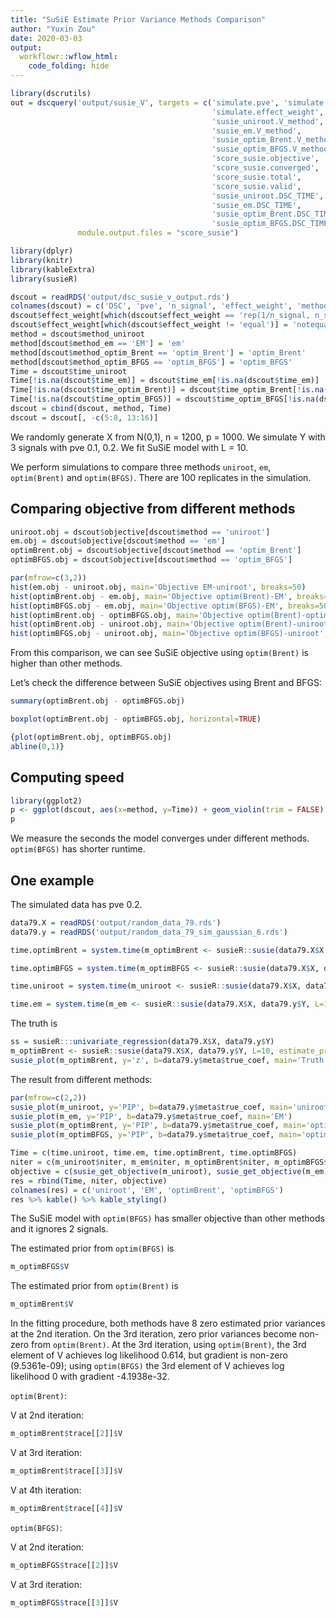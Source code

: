 ```yaml
---
title: "SuSiE Estimate Prior Variance Methods Comparison"
author: "Yuxin Zou"
date: 2020-03-03
output: 
  workflowr::wflow_html:
    code_folding: hide
---
```


```r
library(dscrutils)
out = dscquery('output/susie_V', targets = c('simulate.pve', 'simulate.n_signal', 
                                             'simulate.effect_weight',
                                             'susie_uniroot.V_method',
                                             'susie_em.V_method',
                                             'susie_optim_Brent.V_method',
                                             'susie_optim_BFGS.V_method',
                                             'score_susie.objective',
                                             'score_susie.converged',
                                             'score_susie.total',
                                             'score_susie.valid',
                                             'susie_uniroot.DSC_TIME',
                                             'susie_em.DSC_TIME',
                                             'susie_optim_Brent.DSC_TIME',
                                             'susie_optim_BFGS.DSC_TIME','score_susie'),
               module.output.files = "score_susie")
```

```r
library(dplyr)
library(knitr)
library(kableExtra)
library(susieR)
```

```r
dscout = readRDS('output/dsc_susie_v_output.rds')
colnames(dscout) = c('DSC', 'pve', 'n_signal', 'effect_weight', 'method_uniroot', 'method_em', 'method_optim_Brent', 'method_optim_BFGS','objective', 'converged', 'total', 'valid', 'time_uniroot', 'time_em', 'time_optim_Brent', 'time_optim_BFGS', 'file')
dscout$effect_weight[which(dscout$effect_weight == 'rep(1/n_signal, n_signal)')] = 'equal'
dscout$effect_weight[which(dscout$effect_weight != 'equal')] = 'notequal'
method = dscout$method_uniroot
method[dscout$method_em == 'EM'] = 'em'
method[dscout$method_optim_Brent == 'optim_Brent'] = 'optim_Brent'
method[dscout$method_optim_BFGS == 'optim_BFGS'] = 'optim_BFGS'
Time = dscout$time_uniroot
Time[!is.na(dscout$time_em)] = dscout$time_em[!is.na(dscout$time_em)]
Time[!is.na(dscout$time_optim_Brent)] = dscout$time_optim_Brent[!is.na(dscout$time_optim_Brent)]
Time[!is.na(dscout$time_optim_BFGS)] = dscout$time_optim_BFGS[!is.na(dscout$time_optim_BFGS)]
dscout = cbind(dscout, method, Time)
dscout = dscout[, -c(5:8, 13:16)]
```

We randomly generate X from N(0,1), n = 1200, p = 1000. We simulate Y with 3 signals with pve 0.1, 0.2. We fit SuSiE model with L = 10. 

We perform simulations to compare three methods `uniroot`, `em`, `optim(Brent)` and `optim(BFGS)`. There are 100 replicates in the simulation. 

## Comparing objective from different methods

```r
uniroot.obj = dscout$objective[dscout$method == 'uniroot']
em.obj = dscout$objective[dscout$method == 'em']
optimBrent.obj = dscout$objective[dscout$method == 'optim_Brent']
optimBFGS.obj = dscout$objective[dscout$method == 'optim_BFGS']
```

```r
par(mfrow=c(3,2))
hist(em.obj - uniroot.obj, main='Objective EM-uniroot', breaks=50)
hist(optimBrent.obj - em.obj, main='Objective optim(Brent)-EM', breaks=50)
hist(optimBFGS.obj - em.obj, main='Objective optim(BFGS)-EM', breaks=50)
hist(optimBrent.obj - optimBFGS.obj, main='Objective optim(Brent)-optim(BFGS)', breaks=50)
hist(optimBrent.obj - uniroot.obj, main='Objective optim(Brent)-uniroot', breaks=50)
hist(optimBFGS.obj - uniroot.obj, main='Objective optim(BFGS)-uniroot', breaks=50)
```

From this comparison, we can see SuSiE objective using `optim(Brent)` is higher than other methods.

Let's check the difference between SuSiE objectives using Brent and BFGS:
```r
summary(optimBrent.obj - optimBFGS.obj)
```
```r
boxplot(optimBrent.obj - optimBFGS.obj, horizontal=TRUE)
```

```r
{plot(optimBrent.obj, optimBFGS.obj)
abline(0,1)}
```

## Computing speed

```r
library(ggplot2)
p <- ggplot(dscout, aes(x=method, y=Time)) + geom_violin(trim = FALSE) + coord_flip() + stat_summary(fun.y=mean, geom="point", shape=23, size=2)
p
```

We measure the seconds the model converges under different methods. `optim(BFGS)` has shorter runtime.

## One example

The simulated data has pve 0.2.

```r
data79.X = readRDS('output/random_data_79.rds')
data79.y = readRDS('output/random_data_79_sim_gaussian_6.rds')

time.optimBrent = system.time(m_optimBrent <- susieR::susie(data79.X$X, data79.y$Y, L=10, estimate_prior_method = 'optim_Brent', track_fit = T))['elapsed']

time.optimBFGS = system.time(m_optimBFGS <- susieR::susie(data79.X$X, data79.y$Y, L=10, estimate_prior_method  = 'optim_BFGS', track_fit = T))['elapsed']

time.uniroot = system.time(m_uniroot <- susieR::susie(data79.X$X, data79.y$Y, L=10, estimate_prior_method  = 'uniroot', track_fit = T))['elapsed']

time.em = system.time(m_em <- susieR::susie(data79.X$X, data79.y$Y, L=10, estimate_prior_method = 'EM', track_fit = T))['elapsed']
```

The truth is
```r
ss = susieR:::univariate_regression(data79.X$X, data79.y$Y)
m_optimBrent <- susieR::susie(data79.X$X, data79.y$Y, L=10, estimate_prior_method = 'optim_Brent', compute_univariate_zscore = T, track_fit = T)
susie_plot(m_optimBrent, y='z', b=data79.y$meta$true_coef, main='Truth')
```

The result from different methods:
```r
par(mfrow=c(2,2))
susie_plot(m_uniroot, y='PIP', b=data79.y$meta$true_coef, main='uniroot')
susie_plot(m_em, y='PIP', b=data79.y$meta$true_coef, main='EM')
susie_plot(m_optimBrent, y='PIP', b=data79.y$meta$true_coef, main='optim Brent')
susie_plot(m_optimBFGS, y='PIP', b=data79.y$meta$true_coef, main='optim BFGS')
```

```r
Time = c(time.uniroot, time.em, time.optimBrent, time.optimBFGS)
niter = c(m_uniroot$niter, m_em$niter, m_optimBrent$niter, m_optimBFGS$niter)
objective = c(susie_get_objective(m_uniroot), susie_get_objective(m_em), susie_get_objective(m_optimBrent), susie_get_objective(m_optimBFGS))
res = rbind(Time, niter, objective)
colnames(res) = c('uniroot', 'EM', 'optimBrent', 'optimBFGS')
res %>% kable() %>% kable_styling()
```

The SuSiE model with `optim(BFGS)` has smaller objective than other methods and it ignores 2 signals.

The estimated prior from `optim(BFGS)` is
```r
m_optimBFGS$V
```

The estimated prior from `optim(Brent)` is
```r
m_optimBrent$V
```

In the fitting procedure, both methods have 8 zero estimated prior variances at the 2nd iteration. On the 3rd iteration, zero prior variances become non-zero from `optim(Brent)`. At the 3rd iteration, using `optim(Brent)`, the 3rd element of V achieves log likelihood 0.614, but gradient is non-zero (9.5361e-09); using `optim(BFGS)` the 3rd element of V achieves log likelihood 0 with gradient -4.1938e-32.

`optim(Brent)`:

V at 2nd iteration:
```r
m_optimBrent$trace[[2]]$V
```
V at 3rd iteration:
```r
m_optimBrent$trace[[3]]$V
```
V at 4th iteration:
```r
m_optimBrent$trace[[4]]$V
```

`optim(BFGS)`:

V at 2nd iteration:
```r
m_optimBFGS$trace[[2]]$V
```
V at 3rd iteration:
```r
m_optimBFGS$trace[[3]]$V
```
